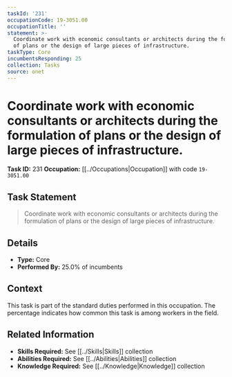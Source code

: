 ```yaml
---
taskId: '231'
occupationCode: 19-3051.00
occupationTitle: ''
statement: >-
  Coordinate work with economic consultants or architects during the formulation
  of plans or the design of large pieces of infrastructure.
taskType: Core
incumbentsResponding: 25
collection: Tasks
source: onet
---
```

# Coordinate work with economic consultants or architects during the formulation of plans or the design of large pieces of infrastructure.

**Task ID:** 231
**Occupation:** [[../Occupations|Occupation]] with code `19-3051.00`

## Task Statement

> Coordinate work with economic consultants or architects during the formulation of plans or the design of large pieces of infrastructure.

## Details

- **Type:** Core
- **Performed By:** 25.0% of incumbents

## Context

This task is part of the standard duties performed in this occupation. The percentage indicates how common this task is among workers in the field.

## Related Information

- **Skills Required:** See [[../Skills|Skills]] collection
- **Abilities Required:** See [[../Abilities|Abilities]] collection
- **Knowledge Required:** See [[../Knowledge|Knowledge]] collection
